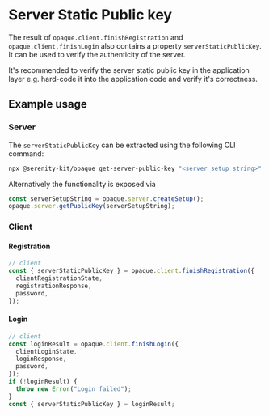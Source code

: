 # Server Static Public key

The result of `opaque.client.finishRegistration` and `opaque.client.finishLogin` also contains a property `serverStaticPublicKey`. It can be used to verify the authenticity of the server.

It's recommended to verify the server static public key in the application layer e.g. hard-code it into the application code and verify it's correctness.

## Example usage

### Server

The `serverStaticPublicKey` can be extracted using the following CLI command:

```sh
npx @serenity-kit/opaque get-server-public-key "<server setup string>"
```

Alternatively the functionality is exposed via

```ts
const serverSetupString = opaque.server.createSetup();
opaque.server.getPublicKey(serverSetupString);
```

### Client

#### Registration

```ts
// client
const { serverStaticPublicKey } = opaque.client.finishRegistration({
  clientRegistrationState,
  registrationResponse,
  password,
});
```

#### Login

```ts
// client
const loginResult = opaque.client.finishLogin({
  clientLoginState,
  loginResponse,
  password,
});
if (!loginResult) {
  throw new Error("Login failed");
}
const { serverStaticPublicKey } = loginResult;
```
